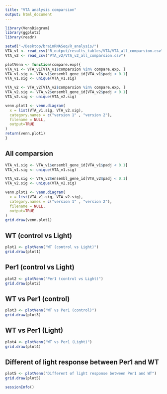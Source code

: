 ```yaml
---
title: "VTA analysis comparsion"
output: html_document
---
```


```r
library(VennDiagram)
library(ggplot2)
library(readr)

setwd("~/Desktop/brainRNASeq/R_analysis/")
VTA_v1 <- read_csv("R_output/results_tables/VTA/VTA_all_comparsion.csv")
VTA_v2 <- read_csv("VTA_v2/VTA_v2_all_comparsion.csv")
```

```r
plotVenn <- function(compare.exp){
VTA_v1 <- VTA_v1[VTA_v1$comparsion %in% compare.exp, ]
VTA_v1.sig <- VTA_v1$ensembl_gene_id[VTA_v1$padj < 0.1]
VTA_v1.sig <- unique(VTA_v1.sig)

VTA_v2 <- VTA_v2[VTA_v2$comparsion %in% compare.exp, ]
VTA_v2.sig <- VTA_v2$ensembl_gene_id[VTA_v2$padj < 0.1]
VTA_v2.sig <- unique(VTA_v2.sig)

venn.plot1 <- venn.diagram(
  x = list(VTA_v1.sig, VTA_v2.sig),
  category.names = c("version 1" , "version 2"),
  filename = NULL,
  output=TRUE
)
return(venn.plot1)
}

```

## All comparsion
```r
VTA_v1.sig <- VTA_v1$ensembl_gene_id[VTA_v1$padj < 0.1]
VTA_v1.sig <- unique(VTA_v1.sig)

VTA_v2.sig <- VTA_v2$ensembl_gene_id[VTA_v2$padj < 0.1]
VTA_v2.sig <- unique(VTA_v2.sig)

venn.plot1 <- venn.diagram(
  x = list(VTA_v1.sig, VTA_v2.sig),
  category.names = c("version 1" , "version 2"),
  filename = NULL,
  output=TRUE
)
grid.draw(venn.plot1)
```

## WT (control vs Light)
```r
plot1 <- plotVenn("WT (control vs Light)")
grid.draw(plot1)
```

## Per1 (control vs Light)
```r
plot2 <- plotVenn("Per1 (control vs Light)")
grid.draw(plot2)
```

## WT vs Per1 (control)
```r
plot3 <- plotVenn("WT vs Per1 (control)")
grid.draw(plot3)
```

## WT vs Per1 (Light)
```r
plot4 <- plotVenn("WT vs Per1 (Light)")
grid.draw(plot4)
```

## Different of light response between Per1 and WT
```r
plot5 <- plotVenn("Different of light response between Per1 and WT")
grid.draw(plot5)
```

```r
sessionInfo()
```